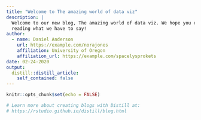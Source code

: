 ```yaml
---
title: "Welcome to The amazing world of data viz"
description: |
  Welcome to our new blog, The amazing world of data viz. We hope you enjoy 
  reading what we have to say!
author:
  - name: Daniel Anderson
    url: https://example.com/norajones
    affiliation: University of Oregon
    affiliation_url: https://example.com/spacelysprokets
date: 02-24-2020
output:
  distill::distill_article:
    self_contained: false
---
```


```r
knitr::opts_chunk$set(echo = FALSE)

# Learn more about creating blogs with Distill at:
# https://rstudio.github.io/distill/blog.html

```



